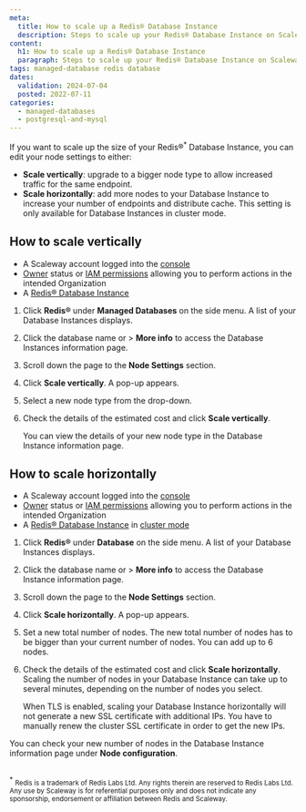 ```yaml
---
meta:
  title: How to scale up a Redis® Database Instance
  description: Steps to scale up your Redis® Database Instance on Scaleway.
content:
  h1: How to scale up a Redis® Database Instance
  paragraph: Steps to scale up your Redis® Database Instance on Scaleway.
tags: managed-database redis database
dates:
  validation: 2024-07-04
  posted: 2022-07-11
categories:
  - managed-databases
  - postgresql-and-mysql
---
```


If you want to scale up the size of your Redis®<sup>*</sup> Database Instance, you can edit your node settings to either:

  - **Scale vertically**: upgrade to a bigger node type to allow increased traffic for the same endpoint.
  - **Scale horizontally**: add more nodes to your Database Instance to increase your number of endpoints and distribute cache. This setting is only available for Database Instances in cluster mode.

## How to scale vertically

<Macro id="requirements" />

- A Scaleway account logged into the [console](https://console.scaleway.com)
- [Owner](/identity-and-access-management/iam/concepts/#owner) status or [IAM permissions](/identity-and-access-management/iam/concepts/#permission) allowing you to perform actions in the intended Organization
- A [Redis® Database Instance](/managed-databases/redis/how-to/create-a-database-for-redis/)

1. Click **Redis®** under **Managed Databases** on the side menu. A list of your Database Instances displays.
2. Click the database name or <Icon name="more" /> > **More info** to access the Database Instances information page.
3. Scroll down the page to the **Node Settings** section.
4. Click **Scale vertically**. A pop-up appears.
5. Select a new node type from the drop-down.
6. Check the details of the estimated cost and click **Scale vertically**.

    You can view the details of your new node type in the Database Instance information page.

## How to scale horizontally

<Macro id="requirements" />

- A Scaleway account logged into the [console](https://console.scaleway.com)
- [Owner](/identity-and-access-management/iam/concepts/#owner) status or [IAM permissions](/identity-and-access-management/iam/concepts/#permission) allowing you to perform actions in the intended Organization
- A [Redis® Database Instance](/managed-databases/redis/how-to/create-a-database-for-redis/) in [cluster mode](/managed-databases/redis/concepts/#cluster-mode)

1. Click **Redis®** under **Database** on the side menu. A list of your Database Instances displays.
2. Click the database name or <Icon name="more" /> > **More info** to access the Database Instance information page.
3. Scroll down the page to the **Node Settings** section.
4. Click **Scale horizontally**. A pop-up appears.
5. Set a new total number of nodes.
    <Message type="note">
      The new total number of nodes has to be bigger than your current number of nodes. You can add up to 6 nodes.
    </Message>
6. Check the details of the estimated cost and click **Scale horizontally**.
    <Message type="note">
      Scaling the number of nodes in your Database Instance can take up to several minutes, depending on the number of nodes you select.
    </Message>

    <Message type="note">
      When TLS is enabled, scaling your Database Instance horizontally will not generate a new SSL certificate with additional IPs.
      You have to manually renew the cluster SSL certificate in order to get the new IPs.
    </Message>

  You can check your new number of nodes in the Database Instance information page under **Node configuration**.

<br/>
<sup>*</sup> <small>Redis is a trademark of Redis Labs Ltd. Any rights therein are reserved to Redis Labs Ltd. Any use by Scaleway is for referential purposes only and does not indicate any sponsorship, endorsement or affiliation between Redis and Scaleway. </small>

